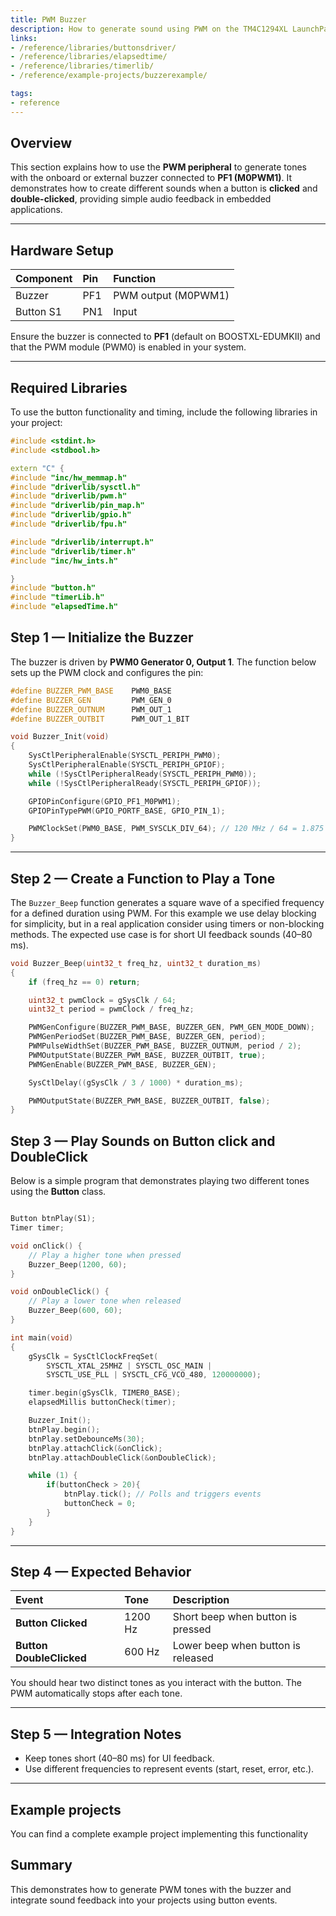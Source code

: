```yaml
---
title: PWM Buzzer
description: How to generate sound using PWM on the TM4C1294XL LaunchPad and play tones when pressing or releasing buttons.
links:
- /reference/libraries/buttonsdriver/
- /reference/libraries/elapsedtime/
- /reference/libraries/timerlib/
- /reference/example-projects/buzzerexample/

tags:
- reference
---
```


## Overview

This section explains how to use the **PWM peripheral** to generate tones with the onboard or external buzzer connected to **PF1 (M0PWM1)**. It demonstrates how to create different sounds when a button is **clicked** and **double-clicked**, providing simple audio feedback in embedded applications.

<Badge text="PWM0 / PF1" variant="note" /> <Badge text="Audio Feedback" variant="success" />

---

## Hardware Setup

| Component | Pin | Function                 |
| :-------- | :-- | :----------------------- |
| Buzzer    | PF1 | PWM output (M0PWM1)      |
| Button S1 | PN1 | Input     |

Ensure the buzzer is connected to **PF1** (default on BOOSTXL-EDUMKII) and that the PWM module (PWM0) is enabled in your system.

---
## Required Libraries
To use the button functionality and timing, include the following libraries in your project:
```cpp
#include <stdint.h>
#include <stdbool.h>

extern "C" {
#include "inc/hw_memmap.h"
#include "driverlib/sysctl.h"
#include "driverlib/pwm.h"
#include "driverlib/pin_map.h"
#include "driverlib/gpio.h"
#include "driverlib/fpu.h"

#include "driverlib/interrupt.h"
#include "driverlib/timer.h"
#include "inc/hw_ints.h"

}
#include "button.h"
#include "timerLib.h"
#include "elapsedTime.h"
```

## Step 1 — Initialize the Buzzer

The buzzer is driven by **PWM0 Generator 0, Output 1**. The function below sets up the PWM clock and configures the pin:

```cpp
#define BUZZER_PWM_BASE    PWM0_BASE
#define BUZZER_GEN         PWM_GEN_0
#define BUZZER_OUTNUM      PWM_OUT_1
#define BUZZER_OUTBIT      PWM_OUT_1_BIT

void Buzzer_Init(void)
{
    SysCtlPeripheralEnable(SYSCTL_PERIPH_PWM0);
    SysCtlPeripheralEnable(SYSCTL_PERIPH_GPIOF);
    while (!SysCtlPeripheralReady(SYSCTL_PERIPH_PWM0));
    while (!SysCtlPeripheralReady(SYSCTL_PERIPH_GPIOF));

    GPIOPinConfigure(GPIO_PF1_M0PWM1);
    GPIOPinTypePWM(GPIO_PORTF_BASE, GPIO_PIN_1);

    PWMClockSet(PWM0_BASE, PWM_SYSCLK_DIV_64); // 120 MHz / 64 = 1.875 MHz
}
```

---

## Step 2 — Create a Function to Play a Tone
The `Buzzer_Beep` function generates a square wave of a specified frequency for a defined duration using PWM. For this example we use delay blocking for simplicity, but in a real application consider using timers or non-blocking methods. The expected use case is for short UI feedback sounds (40–80 ms).
```cpp
void Buzzer_Beep(uint32_t freq_hz, uint32_t duration_ms)
{
    if (freq_hz == 0) return;

    uint32_t pwmClock = gSysClk / 64;
    uint32_t period = pwmClock / freq_hz;

    PWMGenConfigure(BUZZER_PWM_BASE, BUZZER_GEN, PWM_GEN_MODE_DOWN);
    PWMGenPeriodSet(BUZZER_PWM_BASE, BUZZER_GEN, period);
    PWMPulseWidthSet(BUZZER_PWM_BASE, BUZZER_OUTNUM, period / 2);
    PWMOutputState(BUZZER_PWM_BASE, BUZZER_OUTBIT, true);
    PWMGenEnable(BUZZER_PWM_BASE, BUZZER_GEN);

    SysCtlDelay((gSysClk / 3 / 1000) * duration_ms);

    PWMOutputState(BUZZER_PWM_BASE, BUZZER_OUTBIT, false);
}

```

## Step 3 — Play Sounds on Button click and DoubleClick

Below is a simple program that demonstrates playing two different tones using the **Button** class.

```cpp

Button btnPlay(S1);
Timer timer;

void onClick() {
    // Play a higher tone when pressed
    Buzzer_Beep(1200, 60);
}

void onDoubleClick() {
    // Play a lower tone when released
    Buzzer_Beep(600, 60);
}

int main(void)
{
    gSysClk = SysCtlClockFreqSet(
        SYSCTL_XTAL_25MHZ | SYSCTL_OSC_MAIN |
        SYSCTL_USE_PLL | SYSCTL_CFG_VCO_480, 120000000);

    timer.begin(gSysClk, TIMER0_BASE);
    elapsedMillis buttonCheck(timer);

    Buzzer_Init();
    btnPlay.begin();
    btnPlay.setDebounceMs(30);
    btnPlay.attachClick(&onClick);
    btnPlay.attachDoubleClick(&onDoubleClick);

    while (1) {
        if(buttonCheck > 20){
            btnPlay.tick(); // Polls and triggers events
            buttonCheck = 0;
        }
    }
}
```

---

## Step 4 — Expected Behavior

| Event               | Tone    | Description                        |
| :------------------ | :------ | :--------------------------------- |
| **Button Clicked**  | 1200 Hz | Short beep when button is pressed  |
| **Button DoubleClicked** | 600 Hz  | Lower beep when button is released |

You should hear two distinct tones as you interact with the button. The PWM automatically stops after each tone.

---

## Step 5 — Integration Notes

* Keep tones short (40–80 ms) for UI feedback.
* Use different frequencies to represent events (start, reset, error, etc.).

---

## Example projects
You can find a complete example project implementing this functionality
<CardGrid>
  <LinkCard href="/reference/example-projects/buzzerexample/" title="Button with audio feedback" description="Example code for generating tones with PWM on the TM4C1294XL LaunchPad when pressing and releasing buttons." /> 
</CardGrid>
## Summary

This demonstrates how to generate PWM tones with the buzzer and integrate sound feedback into your projects using button events.

<Badge text="Author: Edwin R." variant="note" /> <Badge text="Version 1.0" variant="success" />

